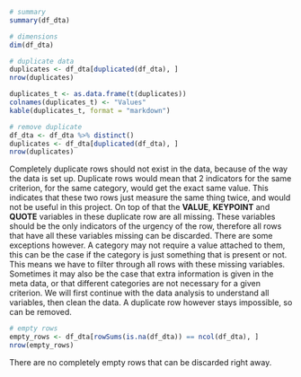 
```r
# summary
summary(df_dta)

# dimensions
dim(df_dta)

# duplicate data
duplicates <- df_dta[duplicated(df_dta), ]
nrow(duplicates)

duplicates_t <- as.data.frame(t(duplicates))
colnames(duplicates_t) <- "Values"
kable(duplicates_t, format = "markdown")

# remove duplicate
df_dta <- df_dta %>% distinct()
duplicates <- df_dta[duplicated(df_dta), ]
nrow(duplicates)
```
Completely duplicate rows should not exist in the data, because of the way the data is set up.
Duplicate rows would mean that 2 indicators for the same criterion, for the same category, would get the exact same value.
This indicates that these two rows just measure the same thing twice, and would not be useful in this project.
On top of that the **VALUE**, **KEYPOINT** and **QUOTE** variables in these duplicate row are all missing.
These variables should be the only indicators of the urgency of the row, therefore all rows that have all these variables missing can be discarded.
There are some exceptions however. A category may not require a value attached to them, this can be the case if the category is just something that is present or not. This means we have to filter through all rows with these missing variables. Sometimes it may also be the case that extra information is given in the meta data, or that different categories are not necessary for a given criterion.
We will first continue with the data analysis to understand all variables, then clean the data.
A duplicate row however stays impossible, so can be removed.

```r
# empty rows
empty_rows <- df_dta[rowSums(is.na(df_dta)) == ncol(df_dta), ]
nrow(empty_rows)
```
There are no completely empty rows that can be discarded right away.






